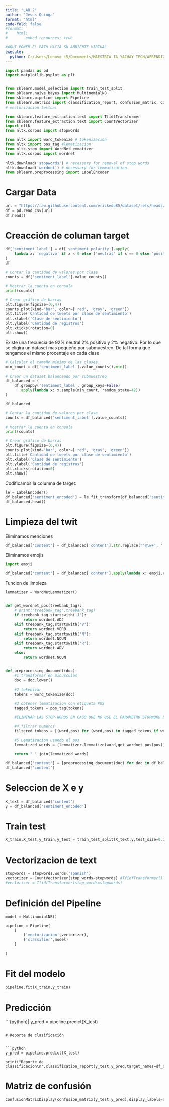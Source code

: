 ```yaml
---
title: "LAB 2"
author: "Jesus Quinga"  
format: "html"
code-fold: false    
#format:
#    html:
#        embed-resources: true

#AQUI PONER EL PATH HACIA SU AMBIENTE VIRTUAL
execute:
  python: C:/Users/Lenovo i5/Documents/MAESTRIA IA YACHAY TECH/APRENDIZAJE DE MAQUINA/SEMANA 1/.venv/Scripts/python.exe
---
```

```python
import pandas as pd
import matplotlib.pyplot as plt


from sklearn.model_selection import train_test_split
from sklearn.naive_bayes import MultinomialNB
from sklearn.pipeline import Pipeline
from sklearn.metrics import classification_report, confusion_matrix, ConfusionMatrixDisplay
# vectorizacion textual

from sklearn.feature_extraction.text import TfidfTransformer
from sklearn.feature_extraction.text import CountVectorizer
import nltk
from nltk.corpus import stopwords

from nltk import word_tokenize # tokenizacion
from nltk import pos_tag #lematizacion
from nltk.stem import WordNetLemmatizer
from nltk.corpus import wordnet

nltk.download('stopwords') # necessary for removal of stop words
nltk.download('wordnet') # necessary for lemmatization
from sklearn.preprocessing import LabelEncoder

```

# Cargar Data


```python

url = "https://raw.githubusercontent.com/erickedu85/dataset/refs/heads/master/tweets/tweets_totales_con_sentimiento_ml.csv"
df = pd.read_csv(url)
df.head()
```

# Creacción de columan target


```python
df['sentiment_label'] = df['sentiment_polarity'].apply(
    lambda x: 'negativo' if x < 0 else ('neutral' if x == 0 else 'positivo')
)
df


```

```python
# Contar la cantidad de valores por clase
counts = df['sentiment_label'].value_counts()

# Mostrar la cuenta en consola
print(counts)

# Crear gráfico de barras
plt.figure(figsize=(6,4))
counts.plot(kind='bar', color=['red', 'gray', 'green'])
plt.title('Cantidad de tweets por clase de sentimiento')
plt.xlabel('Clase de sentimiento')
plt.ylabel('Cantidad de registros')
plt.xticks(rotation=0)
plt.show()
```

Existe una frecuecia de 92% neutral 2% positivo y 2% negativo. Por lo que se eligira un dataset mas pequeño por submuestreo. De tal forma que tengamos el mismo procentaje en cada clase


```python

# Calcular el tamaño mínimo de las clases
min_count = df['sentiment_label'].value_counts().min()

# Crear un dataset balanceado por submuestreo
df_balanced = (
    df.groupby('sentiment_label', group_keys=False)
      .apply(lambda x: x.sample(min_count, random_state=42))
)

df_balanced

```

```python
# Contar la cantidad de valores por clase
counts = df_balanced['sentiment_label'].value_counts()

# Mostrar la cuenta en consola
print(counts)

# Crear gráfico de barras
plt.figure(figsize=(6,4))
counts.plot(kind='bar', color=['red', 'gray', 'green'])
plt.title('Cantidad de tweets por clase de sentimiento')
plt.xlabel('Clase de sentimiento')
plt.ylabel('Cantidad de registros')
plt.xticks(rotation=0)
plt.show()

```




Codificamos la columna de target:




```python
le = LabelEncoder()
df_balanced['sentiment_encoded'] = le.fit_transform(df_balanced['sentiment_label'])
df_balanced.head()

```

# Limpieza del twit
Eliminamos menciones
```python
df_balanced['content'] = df_balanced['content'].str.replace(r'@\w+', '', regex=True)

```

Eliminamos emojis


```python
import emoji

df_balanced['content'] = df_balanced['content'].apply(lambda x: emoji.replace_emoji(x, replace=''))

```

Funcion de limpieza
```python

lemmatizer = WordNetLemmatizer()


def get_wordnet_pos(treebank_tag):
    # print("treebank_tag",treebank_tag)
    if treebank_tag.startswith('J'):
        return wordnet.ADJ
    elif treebank_tag.startswith('V'):
        return wordnet.VERB
    elif treebank_tag.startswith('N'):
        return wordnet.NOUN
    elif treebank_tag.startswith('R'):
        return wordnet.ADV
    else:
        return wordnet.NOUN 


def preprocessing_document(doc):
    #1 transformar en minusculas
    doc = doc.lower()
    
    #2 tokenizar
    tokens = word_tokenize(doc)

    #3 obtener lematizacion con etiqueta POS
    tagged_tokens = pos_tag(tokens)

    #ELIMINAR LAS STOP-WORDS EN CASO QUE NO USE EL PARAMETRO STOPWORD EN LA VECTORIZACION

    #4 filtrar numeros
    filtered_tokens = [(word,pos) for (word,pos) in tagged_tokens if word.isalpha()]

    #5 Lematizacion usando el pos
    lemmatized_words = [lemmatizer.lemmatize(word,get_wordnet_pos(pos)) for word, pos in filtered_tokens]

    return " ".join(lemmatized_words)
```

```python
df_balanced['content'] = [preprocessing_document(doc) for doc in df_balanced['content']]
df_balanced['content']
```

# Seleccion de X e y


```python
X_text = df_balanced['content']
y = df_balanced['sentiment_encoded']
```

# Train test


```python

X_train,X_test,y_train,y_test = train_test_split(X_text,y,test_size=0.2,random_state=42,stratify=y)
```


# Vectorizacion de text

```python

stopwords = stopwords.words('spanish')
vectorizer = CountVectorizer(stop_words=stopwords) #TfidfTransformer()
#vectorizer = TfidfTransformer(stop_words=stopwords)
```

# Definición del Pipeline

```python
model = MultinomialNB()
```


```python
pipeline = Pipeline(
    [
        ('vectorizacion',vectorizer),
        ('classifier',model)
    ]

)
```

# Fit del modelo


```python
pipeline.fit(X_train,y_train)
```

# Predicción


```{python}|
y_pred = pipeline.predict(X_test)

```

# Reporte de clasificación


```python
y_pred = pipeline.predict(X_test)

print("Reporte de classificacion\n",classification_report(y_test,y_pred,target_names=df_balanced['sentiment_label'].unique()))
```

# Matriz de confusión

```python
ConfusionMatrixDisplay(confusion_matrix(y_test,y_pred),display_labels=df_balanced['sentiment_label'].unique()).plot()

```